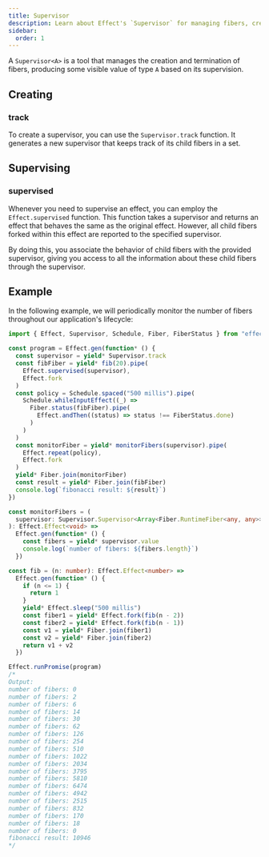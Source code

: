```yaml
---
title: Supervisor
description: Learn about Effect's `Supervisor` for managing fibers, creating supervisors with `Supervisor.track`, and supervising effects with `Effect.supervised`. Explore an example that demonstrates periodic monitoring of fibers throughout an application's lifecycle using supervisors.
sidebar:
  order: 1
---
```


A `Supervisor<A>` is a tool that manages the creation and termination of fibers, producing some visible value of type `A` based on its supervision.

## Creating

### track

To create a supervisor, you can use the `Supervisor.track` function. It generates a new supervisor that keeps track of its child fibers in a set.

## Supervising

### supervised

Whenever you need to supervise an effect, you can employ the `Effect.supervised` function. This function takes a supervisor and returns an effect that behaves the same as the original effect. However, all child fibers forked within this effect are reported to the specified supervisor.

By doing this, you associate the behavior of child fibers with the provided supervisor, giving you access to all the information about these child fibers through the supervisor.

## Example

In the following example, we will periodically monitor the number of fibers throughout our application's lifecycle:

```ts twoslash
import { Effect, Supervisor, Schedule, Fiber, FiberStatus } from "effect"

const program = Effect.gen(function* () {
  const supervisor = yield* Supervisor.track
  const fibFiber = yield* fib(20).pipe(
    Effect.supervised(supervisor),
    Effect.fork
  )
  const policy = Schedule.spaced("500 millis").pipe(
    Schedule.whileInputEffect((_) =>
      Fiber.status(fibFiber).pipe(
        Effect.andThen((status) => status !== FiberStatus.done)
      )
    )
  )
  const monitorFiber = yield* monitorFibers(supervisor).pipe(
    Effect.repeat(policy),
    Effect.fork
  )
  yield* Fiber.join(monitorFiber)
  const result = yield* Fiber.join(fibFiber)
  console.log(`fibonacci result: ${result}`)
})

const monitorFibers = (
  supervisor: Supervisor.Supervisor<Array<Fiber.RuntimeFiber<any, any>>>
): Effect.Effect<void> =>
  Effect.gen(function* () {
    const fibers = yield* supervisor.value
    console.log(`number of fibers: ${fibers.length}`)
  })

const fib = (n: number): Effect.Effect<number> =>
  Effect.gen(function* () {
    if (n <= 1) {
      return 1
    }
    yield* Effect.sleep("500 millis")
    const fiber1 = yield* Effect.fork(fib(n - 2))
    const fiber2 = yield* Effect.fork(fib(n - 1))
    const v1 = yield* Fiber.join(fiber1)
    const v2 = yield* Fiber.join(fiber2)
    return v1 + v2
  })

Effect.runPromise(program)
/*
Output:
number of fibers: 0
number of fibers: 2
number of fibers: 6
number of fibers: 14
number of fibers: 30
number of fibers: 62
number of fibers: 126
number of fibers: 254
number of fibers: 510
number of fibers: 1022
number of fibers: 2034
number of fibers: 3795
number of fibers: 5810
number of fibers: 6474
number of fibers: 4942
number of fibers: 2515
number of fibers: 832
number of fibers: 170
number of fibers: 18
number of fibers: 0
fibonacci result: 10946
*/
```
